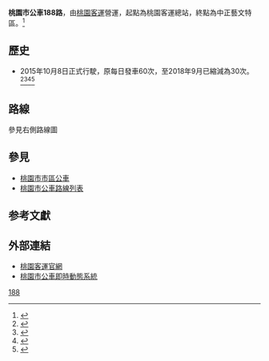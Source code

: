 {{Infobox Bus Route
| number = 桃園總站<span style="color:red;">188</span><span style="color:orange;">中正藝文特區</span>
| image =
| bgcolor = white
| fontcolor = orange
| system = 桃園市公車
| manager = [[桃園市政府|桃園市政府]]交通局
| operator =[[桃園客運|桃園客運]]
| garage = 
| vehicle= [[File:標誌(小)mark(S).jpg|25px]]全線低底盤公車
| start =桃園客運總站
| via = 
| end =中正藝文特區
| length =
| level = 06：00－18：30
| frequency = 尖峰 40－60分鐘一班<br>離峰 120分鐘一班
| time =
| fare = 一段票全票18元，半票9元
| other_route =
| compete =
}}
'''桃園市公車188路'''，由[[桃園客運|桃園客運]]營運，起點為桃園客運總站，終點為中正藝文特區。<ref>{{Cite web |url=http://www.tybus.com.tw/images/path/3590.jpg |title=桃園客運188路路線圖 |accessdate=2015-12-24 |archive-date=2016-10-09 |archive-url=https://web.archive.org/web/20161009154246/http://www.tybus.com.tw/images/path/3590.jpg |dead-url=no }}</ref>

==歷史==
* 2015年10月8日正式行駛，原每日發車60次，至2018年9月已縮減為30次。<ref>{{Cite web |url=http://udn.com/news/story/7324/1238066-188%E3%80%81707%E8%99%9F%E5%85%AC%E8%BB%8A-%E9%80%9A%E8%BB%8A |title=188、707號公車 通車 |accessdate=2015-12-24 |archive-date=2015-12-03 |archive-url=https://web.archive.org/web/20151203010823/http://udn.com/news/story/7324/1238066-188%E3%80%81707%E8%99%9F%E5%85%AC%E8%BB%8A-%E9%80%9A%E8%BB%8A |dead-url=no }}</ref><ref>{{Cite web |url=http://news.ltn.com.tw/news/society/breakingnews/1460755 |title=桃客新路線188、707 今起7天免費搭車 |accessdate=2015-12-24 |archive-date=2016-02-11 |archive-url=https://web.archive.org/web/20160211165951/http://news.ltn.com.tw/news/society/breakingnews/1460755 |dead-url=no }}</ref><ref>{{Cite web |url=https://tw.news.yahoo.com/%E6%A1%83188-707%E5%85%AC%E8%BB%8A-%E9%80%9A%E6%A8%82-160000480.html |title=桃188、707公車 通樂 |accessdate=2015-12-24 |archive-date=2016-03-05 |archive-url=https://web.archive.org/web/20160305222655/https://tw.news.yahoo.com/%E6%A1%83188-707%E5%85%AC%E8%BB%8A-%E9%80%9A%E6%A8%82-160000480.html |dead-url=no }}</ref><ref>{{Cite web |url=http://www.chinatimes.com/newspapers/20151009000449-260107 |title=新公車路線開通 便利再升級 |accessdate=2015-12-24 |archive-date=2015-11-17 |archive-url=https://web.archive.org/web/20151117210431/http://www.chinatimes.com/newspapers/20151009000449-260107 |dead-url=no }}</ref>

==路線==
參見右側路線圖
{{BS-map
|title=桃園市公車188路站牌
|legend=0
|lua=1
|collapse =
|map=
KBHFa~~ 桃園後站
BHF~~ 建國國小
BHF~~ 桃園區婦女館
BHF~~ 延平路口
BHF~~ 福豐國中
BHF~~ 旭登護理之家
BHF~~ 育青駕訓班
BHF~~ 力行街口
BHF~~ 利台
BHF~~ 桃園監理站
BHF~~ 陽明公園
BHF~~ 介壽保羅街口
BHF~~ 介壽建國路口
BHF~~ 民族路口
BHF~~ 南華街口
BHF~~ 南門市場
BHF(L)g~~ 三民中山路口
BHF~~ 中山三民路口
BHF~~ 中山育樂街口
BHF~~ 桃園市政府
BHF~~ 土地改革館
BHF~~ 地方法院(正光路)
BHF~~ 向陽運動公園
BHF~~ 力行路口
BHF~~ 蓮華寺
BHF~~ 永安溫州街口
BHF~~ 南埔里活動中心
BHF(R)f~~ 永安路口
BHF~~ 寶慶路口
BHF~~ 中埔一街口
BS2+l\BS2+r
STR\BHF(L)g~~ 城市大亨
福安宮! !BHF(R)f\BHF(L)g~~ 大興新埔六街口
中正藝文特區! !BHF(R)f\BHF(L)g~~大興同安街口 
南平同安街口! !BHF(R)f\BHF(L)g~~ 敏盛醫院
南平中正路口! !BHF(R)f\BHF(L)g~~ 巴黎富邑
STRl\STRr
}}

==參見==
* [[桃園市市區公車|桃園市市區公車]]
* [[桃園市公車路線列表|桃園市公車路線列表]]

==参考文獻==
{{reflist}}
==外部連結==
*[http://www.tybus.com.tw  桃園客運官網] {{Wayback|url=http://www.tybus.com.tw/ |date=20110625133633 }}
*[http://ebus.tycg.gov.tw/NewTaoyuan/ 桃園市公車即時動態系統] {{Wayback|url=http://ebus.tycg.gov.tw/NewTaoyuan/ |date=20151225083420 }}
[[Category:桃園市公車路線|188]]